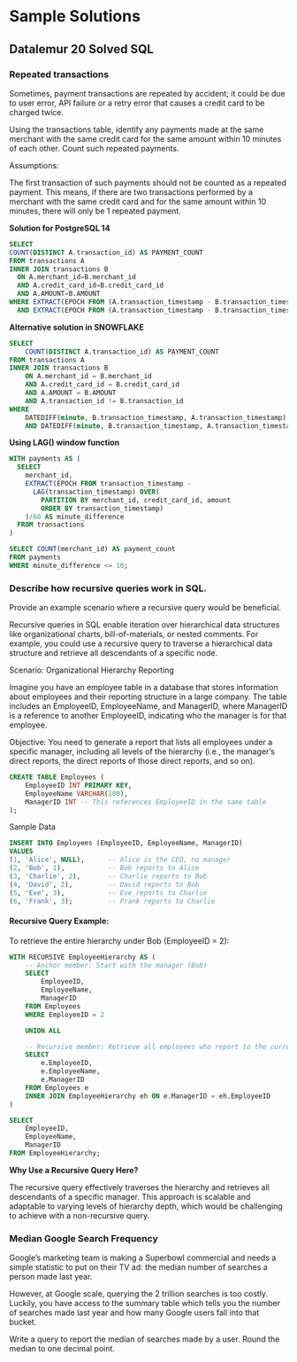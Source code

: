 # Sample Solutions

## Datalemur 20 Solved SQL

### Repeated transactions

Sometimes, payment transactions are repeated by accident; it could be due to user error, API failure or a retry error that causes a credit card to be charged twice.

Using the transactions table, identify any payments made at the same merchant with the same credit card for the same amount within 10 minutes of each other. Count such repeated payments.

Assumptions:

The first transaction of such payments should not be counted as a repeated payment. This means, if there are two transactions performed by a merchant with the same credit card and for the same amount within 10 minutes, there will only be 1 repeated payment.


**Solution for PostgreSQL 14**

```sql
SELECT 
COUNT(DISTINCT A.transaction_id) AS PAYMENT_COUNT
FROM transactions A
INNER JOIN transactions B 
  ON A.merchant_id=B.merchant_id
  AND A.credit_card_id=B.credit_card_id
  AND A.AMOUNT=B.AMOUNT
WHERE EXTRACT(EPOCH FROM (A.transaction_timestamp - B.transaction_timestamp))/60 > 0 
  AND EXTRACT(EPOCH FROM (A.transaction_timestamp - B.transaction_timestamp))/60 <= 10
```


**Alternative solution in SNOWFLAKE**


```sql
SELECT 
    COUNT(DISTINCT A.transaction_id) AS PAYMENT_COUNT
FROM transactions A
INNER JOIN transactions B 
    ON A.merchant_id = B.merchant_id
    AND A.credit_card_id = B.credit_card_id
    AND A.AMOUNT = B.AMOUNT
    AND A.transaction_id != B.transaction_id
WHERE 
    DATEDIFF(minute, B.transaction_timestamp, A.transaction_timestamp) > 0 
    AND DATEDIFF(minute, B.transaction_timestamp, A.transaction_timestamp) <= 10;
```

**Using LAG() window function**


```sql
WITH payments AS (
  SELECT 
    merchant_id, 
    EXTRACT(EPOCH FROM transaction_timestamp - 
      LAG(transaction_timestamp) OVER(
        PARTITION BY merchant_id, credit_card_id, amount 
        ORDER BY transaction_timestamp)
    )/60 AS minute_difference 
  FROM transactions
) 

SELECT COUNT(merchant_id) AS payment_count
FROM payments 
WHERE minute_difference <= 10;
```



### Describe how recursive queries work in SQL. 

Provide an example scenario where a recursive query would be beneficial.

Recursive queries in SQL enable iteration over hierarchical data structures like organizational charts, bill-of-materials, or nested comments. For example, you could use a recursive query to traverse a hierarchical data structure and retrieve all descendants of a specific node.



Scenario: Organizational Hierarchy Reporting

Imagine you have an employee table in a database that stores information about employees and their reporting structure in a large company. The table includes an EmployeeID, EmployeeName, and ManagerID, where ManagerID is a reference to another EmployeeID, indicating who the manager is for that employee.

Objective:
You need to generate a report that lists all employees under a specific manager, including all levels of the hierarchy (i.e., the manager's direct reports, the direct reports of those direct reports, and so on).


```sql
CREATE TABLE Employees (
    EmployeeID INT PRIMARY KEY,
    EmployeeName VARCHAR(100),
    ManagerID INT -- This references EmployeeID in the same table
);
```

Sample Data

```sql
INSERT INTO Employees (EmployeeID, EmployeeName, ManagerID)
VALUES 
(1, 'Alice', NULL),      -- Alice is the CEO, no manager
(2, 'Bob', 1),           -- Bob reports to Alice
(3, 'Charlie', 2),       -- Charlie reports to Bob
(4, 'David', 2),         -- David reports to Bob
(5, 'Eve', 3),           -- Eve reports to Charlie
(6, 'Frank', 3);         -- Frank reports to Charlie
```


#### Recursive Query Example:

To retrieve the entire hierarchy under Bob (EmployeeID = 2):

```sql
WITH RECURSIVE EmployeeHierarchy AS (
    -- Anchor member: Start with the manager (Bob)
    SELECT 
        EmployeeID, 
        EmployeeName, 
        ManagerID
    FROM Employees
    WHERE EmployeeID = 2

    UNION ALL

    -- Recursive member: Retrieve all employees who report to the current level of employees
    SELECT 
        e.EmployeeID, 
        e.EmployeeName, 
        e.ManagerID
    FROM Employees e
    INNER JOIN EmployeeHierarchy eh ON e.ManagerID = eh.EmployeeID
)

SELECT 
    EmployeeID, 
    EmployeeName, 
    ManagerID
FROM EmployeeHierarchy;
```

**Why Use a Recursive Query Here?**

The recursive query effectively traverses the hierarchy and retrieves all descendants of a specific manager. This approach is scalable and adaptable to varying levels of hierarchy depth, which would be challenging to achieve with a non-recursive query.


### Median Google Search Frequency

Google's marketing team is making a Superbowl commercial and needs a simple statistic to put on their TV ad: the median number of searches a person made last year.

However, at Google scale, querying the 2 trillion searches is too costly. Luckily, you have access to the summary table which tells you the number of searches made last year and how many Google users fall into that bucket.

Write a query to report the median of searches made by a user. Round the median to one decimal point.



